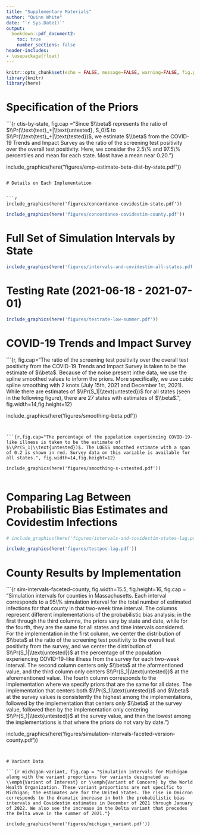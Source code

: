 ```yaml
---
title: "Supplementary Materials"
author: "Quinn White"
date: "`r Sys.Date()`"
output:
  bookdown::pdf_document2:
    toc: true
    number_sections: false
header-includes:
- \usepackage{float}
---
```



```r
knitr::opts_chunk$set(echo = FALSE, message=FALSE, warning=FALSE, fig.pos="H",out.extra = "")
library(knitr)
library(here)

```


# Specification of the Priors


```{r ctis-by-state, fig.cap ="Since $\\beta$ represents the ratio of $\\Pr(\\text{test}_+|\\text{untested}, S_0)$ to $\\Pr(\\text{test}_+|\\text{tested})$, we estimate $\\beta$ from the COVID-19 Trends and Impact Survey as the ratio of the screening test positivity over the overall test positivity. Here, we consider the 2.5\\% and 97.5\\% percentiles and mean for each state. Most have a mean near 0.20."}

include_graphics(here("figures/emp-estimate-beta-dist-by-state.pdf"))

```

# Details on Each Implementation


```r

include_graphics(here('figures/concordance-covidestim-state.pdf'))

```


```r

include_graphics(here('figures/concordance-covidestim-county.pdf'))

```


\newpage

# Full Set of Simulation Intervals by State

```r

include_graphics(here('figures/intervals-and-covidestim-all-states.pdf'))

```



# Testing Rate (2021-06-18 - 2021-07-01) 

```r

include_graphics(here('figures/testrate-low-summer.pdf'))

```

# COVID-19 Trends and Impact Survey 

```{r, fig.cap="The ratio of the screening test positivity over the overall test positivity from the COVID-19 Trends and Impact Survey is taken to be the estimate of $\\beta$. Because of the noise present inthe data, we use the spline smoothed values to inform the priors. More specifically, we use cubic spline smoothing with 2 knots (July 15th, 2021 and December 1st, 2021). While there are estimates of $\\Pr(S_1|\\text{untested})$ for all states (seen in the following figure), there are 27 states with estimates of $\\beta$.", fig.width=14,fig.height=12}

include_graphics(here('figures/smoothing-beta.pdf'))

```


```{r,fig.cap="The percentage of the population experiencing COVID-19-like illness is taken to be the estimate of $\\Pr(S_1|\\text{untested})$. The LOESS smoothed estimate with a span of 0.2 is shown in red. Survey data on this variable is available for all states.", fig.width=14,fig.height=12}

include_graphics(here('figures/smoothing-s-untested.pdf'))


```


# Comparing Lag Between Probabilistic Bias Estimates and Covidestim Infections

```r

# include_graphics(here('figures/intervals-and-covidestim-states-lag.pdf'))

```

```r

include_graphics(here('figures/testpos-lag.pdf'))

```

# County Results by Implementation

```{r sim-intervals-faceted-county, fig.width=15.5, fig.height=16,  fig.cap = "Simulation intervals for counties in Massachusetts. Each interval corresponds to a 95\\% simulation interval for the total number of estimated infections for that county in that two-week time interval. The columns represent different implementations of the probabilistic bias analysis: in the first through the third columns, the priors vary by state and date, while for the fourth, they are the same for all states and time intervals considered. For the implementation in the first column, we center the distribution of $\\beta$ at the ratio of the screening test positivity to the overall test positivity from the survey, and we center the distribution of $\\Pr(S_1|\\text{untested})$ at the percentage of the population experiencing COVID-19-like illness from the survey for each two-week interval. The second column centers only $\\beta$ at the aformentioned value, and the third column only centers $\\Pr(S_1|\\text{untested})$ at the aforementioned value. The fourth column corresponds to the implementation where we specify priors that are the same for all dates. The implementation that centers both $\\Pr(S_1|\\text{untested})$ and $\\beta$ at the survey values is consistently the highest among the implementations, followed by the implementation that centers only $\\beta$ at the survey value, followed then by the implementation only centering $\\Pr(S_1|\\text{untested})$ at the survey value, and then the lowest among the implementations is that where the priors do not vary by date."}

include_graphics(here('figures/simulation-intervals-faceted-version-county.pdf'))

```


# Variant Data

```{r michigan-variant, fig.cap = "Simulation intervals for Michigan along with the variant proportions for variants designated as \\emph{Variant of Interest} or \\emph{Variant of Concern} by the World Health Organization. These variant proportions are not specific to Michigan; the estimates are for the United States. The rise in Omicron corresponds to the dramatic increase in both the probabilistic bias intervals and Covidestim estimates in December of 2021 through January of 2022. We also see the increase in the Delta variant that precedes the Delta wave in the summer of 2021."}

include_graphics(here('figures/michigan_variant.pdf'))


```

